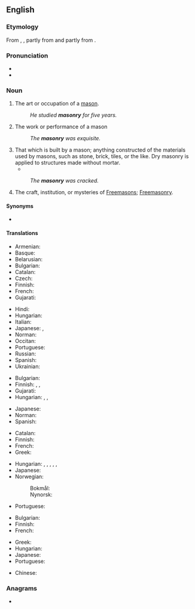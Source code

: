 ==English==
{{wikipedia}}

===Etymology===
From {{inh|en|enm|masonry}}, {{m|enm|masonrie}}, partly from {{der|en|fro|maçonerie}} and partly from {{af|en|mason|-ry}}.

===Pronunciation===
* {{IPA|en|/ˈmeɪsənɹi/}}
* {{audio|en|LL-Q1860 (eng)-Vealhurl-masonry.wav|Audio (Southern England)}}

===Noun===
{{en-noun|~}}

# The art or occupation of a [[mason]].
#: ''He studied '''masonry''' for five years.''
# The work or performance of a mason
#: ''The '''masonry''' was exquisite.''
# That which is built by a mason; anything constructed of the materials used by masons, such as stone, brick, tiles, or the like. Dry masonry is applied to structures made without mortar.
#* {{quote-book|en|title=Walls and Ceilings|editor=Robert M. Jones|ISBN=0809434520|year=1980|publisher=Time-Life Books|page=56
|passage=Many houses built between the Civil War and 1940 have '''masonry''' walls, usually of brick, with the inside surfaces covered by a layer of plaster.}}
#: ''The '''masonry''' was cracked.''
# The craft, institution, or mysteries of [[Freemason]]s; [[Freemasonry]].

====Synonyms====
* {{l|en|stonecraft}}

====Translations====
{{trans-top|art or occupation of a mason}}
* Armenian: {{t-needed|hy}}
* Basque: {{t+|eu|igeltserotza}}
* Belarusian: {{t|be|[[каменны|каме́нная]] [[кла́дка]]|f}}
* Bulgarian: {{t|bg|зидарство|n}}
* Catalan: {{t+|ca|maçoneria|f}}
* Czech: {{t|cs|zednictví|n}}
* Finnish: {{t|fi|muurarius}}
* French: {{t+|fr|maçonnerie|f}}
* Gujarati: {{t|gu|કડિયાકામ}}
{{trans-mid}}
* Hindi: {{t+|hi|राजगीरी|m}}
* Hungarian: {{t|hu|kőművesség}}
* Italian: {{t+|it|muratura|f}}
* Japanese: {{t|ja|石工職人}}, {{t|ja|石造技術}}
* Norman: {{t|nrf|machon'nie|f}}
* Occitan: {{t+|oc|maçonariá|f}}
* Portuguese: {{t+|pt|alvenaria|f}}
* Russian: {{t|ru|[[каменный|ка́менная]] [[кла́дка]]|f}}
* Spanish: {{t+|es|albañilería|f}}
* Ukrainian: {{t|uk|[[кам'яний|кам'яна́]] [[кла́дка]]|f}}
{{trans-bottom}}

{{trans-top|work or performance of a mason}}
* Bulgarian: {{t|bg|зидария|f}}
* Finnish: {{t+|fi|muuraus}}, {{t+|fi|kivityö}}, {{t|fi|muuraustyö}}
* Gujarati: {{t|gu|કડિયાકામ}}
* Hungarian: {{t|hu|kőművesmunka}}, {{t+|hu|falazás}}, {{t|hu|vakolás}}
{{trans-mid}}
* Japanese: {{t|ja|石匠}}
* Norman: {{t|nrf|machon'nie|f}}
* Spanish: {{t+|es|mampostería|f}}
{{trans-bottom}}

{{trans-top|that which is built by a mason}}
* Catalan: {{t+|ca|maçoneria|f}}
* Finnish: {{t+|fi|kivityö}}
* French: {{t+|fr|maçonnerie}}
* Greek: {{t+|el|λιθοδομή|f}}
{{trans-mid}}
* Hungarian: {{t|hu|kőművesmunka}}, {{t+|hu|falazat}}, {{t+|hu|falazás}}, {{t+|hu|fal}}, {{t+|hu|építmény}}, {{t+|hu|vakolat}}
* Japanese: {{t|ja|石造建築物}}
* Norwegian:
*: Bokmål: {{t|nb|murverk|n}}
*: Nynorsk: {{t|nn|murverk|n}}
* Portuguese: {{t+|pt|alvenaria|f}}
{{trans-bottom}}

{{trans-top-see|Freemasonry|Freemasonry}}
* Bulgarian: {{t|bg|масонство|n}}
* Finnish: {{t|fi|vapaamuurarius}}
* French: {{t+|fr|maçonnerie|f}}
{{trans-mid}}
* Greek: {{t+|el|ελευθεροτεκτονισμός|m}}
* Hungarian: {{t+|hu|szabadkőművesség}}
* Japanese: {{t|ja|フリーメイソン}}
* Portuguese: {{t+|pt|maçonaria|f}}
{{trans-bottom}}

{{checktrans-top}}
* Chinese: {{t-check|cmn|石工技藝}}
{{trans-mid}}
{{trans-bottom}}

===Anagrams===
* {{anagrams|en|a=amnorsy|Maynors}}